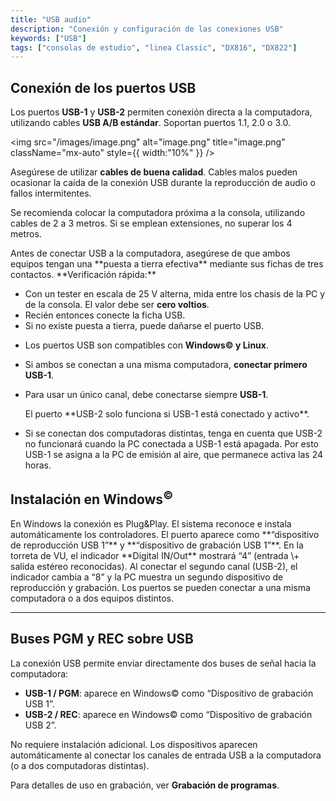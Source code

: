 ```yaml
---
title: "USB audio"
description: "Conexión y configuración de las conexiones USB"
keywords: ["USB"]
tags: ["consolas de estudio", "linea Classic", "DX816", "DX822"]
---
```


## Conexión de los puertos USB

Los puertos **USB-1** y **USB-2** permiten conexión directa a la computadora, utilizando cables **USB A/B estándar**. Soportan puertos 1.1, 2.0 o 3.0.

<img
  src="/images/image.png"
  alt="image.png"
  title="image.png"
  className="mx-auto"
  style={{ width:"10%" }}
/>

Asegúrese de utilizar **cables de buena calidad**. Cables malos pueden ocasionar la caída de la conexión USB durante la reproducción de audio o fallos intermitentes.

Se recomienda colocar la computadora próxima a la consola, utilizando cables de 2 a 3 metros. Si se emplean extensiones, no superar los 4 metros.

<Warning>
  Antes de conectar USB a la computadora, asegúrese de que ambos equipos tengan una **puesta a tierra efectiva** mediante sus fichas de tres contactos. **Verificación rápida:**

  - Con un tester en escala de 25 V alterna, mida entre los chasis de la PC y de la consola. El valor debe ser **cero voltios**.
  - Recién entonces conecte la ficha USB.
  - Si no existe puesta a tierra, puede dañarse el puerto USB.
</Warning>

- Los puertos USB son compatibles con **Windows© y Linux**.
- Si ambos se conectan a una misma computadora, **conectar primero USB-1**.
- Para usar un único canal, debe conectarse siempre **USB-1**.

  <Danger>
    El puerto **USB-2 solo funciona si USB-1 está conectado y activo**.
  </Danger>
- Si se conectan dos computadoras distintas, tenga en cuenta que USB-2 no funcionará cuando la PC conectada a USB-1 está apagada. Por esto USB-1 se asigna a la PC de emisión al aire, que permanece activa las 24 horas.

## Instalación en Windows<sup>©</sup>

<Steps>
  <Step>
    En Windows la conexión es Plug&Play. El sistema reconoce e instala automáticamente los controladores. El puerto aparece como **“dispositivo de reproducción USB 1”** y **“dispositivo de grabación USB 1”**.
  </Step>
  <Step>
    En la torreta de VU, el indicador **Digital IN/Out** mostrará “4” (entrada \+ salida estéreo reconocidas).
  </Step>
  <Step>
    Al conectar el segundo canal (USB-2), el indicador cambia a “8” y la PC muestra un segundo dispositivo de reproducción y grabación.
  </Step>
  <Step>
    Los puertos se pueden conectar a una misma computadora o a dos equipos distintos.
  </Step>
</Steps>

---

## Buses PGM y REC sobre USB

La conexión USB permite enviar directamente dos buses de señal hacia la computadora:

- **USB-1 / PGM**: aparece en Windows© como “Dispositivo de grabación USB 1”.
- **USB-2 / REC**: aparece en Windows© como “Dispositivo de grabación USB 2”.

No requiere instalación adicional. Los dispositivos aparecen automáticamente al conectar los canales de entrada USB a la computadora (o a dos computadoras distintas).

Para detalles de uso en grabación, ver **Grabación de programas**.